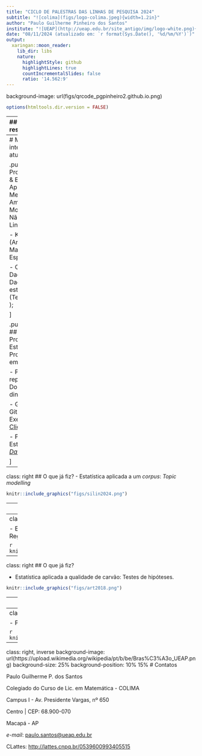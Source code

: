 ```yaml
---
title: "CICLO DE PALESTRAS DAS LINHAS DE PESQUISA 2024"
subtitle: "![colima](figs/logo-colima.jpeg){width=1.2in}"
author: "Paulo Guilherme Pinheiro dos Santos"
institute: "![UEAP](http://ueap.edu.br/site_antigo/img/logo-white.png){width=2.6in}"
date: "08/11/2024 (atualizado em: `r format(Sys.Date(), '%d/%m/%Y')`)"
output:
  xaringan::moon_reader:
    lib_dir: libs
    nature:
      highlightStyle: github
      highlightLines: true
      countIncrementalSlides: false
      ratio: '14.562:9'
---
```


background-image: url(figs/qrcode_pgpinheiro2.github.io.png)

```r
options(htmltools.dir.version = FALSE)
```

---
## CV resumido

.pull-left[
## Acadêmico
- Mestre em Estatística - FAEST/ICEN/UFPA;

- Bacharel em Estatística - PPGME/ICEN/UFPA;

- Mestre em Zoologia - PPGZOO/MPEG/ICB/UFPA;

- Bacharel em Ciências Biológicas - ICB/UFPA;
]

.pull-right[
## Profissional

- Professor - COLIMA/UEAP;

- Estatístico/Técnico-Administrativo em Educação - UNIFAP;

- Projeto Oficina do Vestibulando;

- Auxiliar de Campo - IPAM;
]

---
# Meus interesses atuais

.pull-left[
## Probabilidade & Estatística Aplicada
- Meio Ambiente;
    - Modelos Não-Lineares
    
- Karate (Artes Marciais, Esporte);

- Ciência de Dados;
    - Dados não estruturados (Textos, Sons    );

]

.pull-right[
## Programação Estatística
- Programação em ![R](https://www.r-project.org/Rlogo.png);

- Pesquisa reproduzível, Documentos dinâmicos,...

- Git e GitHub;
    - Exemplo: [Clique aqui!](https://github.com/pgpinheiro2/pesquisa_pg)

- Painéis Estatísticos, [*Dashboards*](https://estatisticas-unifap.shinyapps.io/app1/), 

]

---
class: right
## O que já fiz?
- Estatística aplicada a um *corpus*: *Topic modelling*

```r
knitr::include_graphics("figs/silin2024.png")
```


---
class: right
## O que já fiz?

- Estatística aplicada a volume de madeira: Regressão Não Linear.
```r
knitr::include_graphics("figs/sinape2024.png")
```

---
class: right
## O que já fiz?

- Estatística aplicada a biofilmes de açaí: Regressão.

```r
knitr::include_graphics("figs/artigo2019.png")
```

---
class: right
## O que já fiz?

- Estatística aplicada a qualidade de carvão: Testes de hipóteses.

```r
knitr::include_graphics("figs/art2018.png")
```

---
class: right
## O que já fiz?

- Séries temporais aplicada a vazão no Rio Tocantins, PA: SARIMA.

```r
knitr::include_graphics("figs/art2016.png")
```

---
class: right
## O que já fiz?

- Probabilidade aplicada a jogos.

```r
knitr::include_graphics("figs/art2014.png")
```


---
class: right, inverse
background-image: url(https://upload.wikimedia.org/wikipedia/pt/b/be/Bras%C3%A3o_UEAP.png)
background-size: 25%
background-position: 10% 15%
# Contatos

Paulo Guilherme P. dos Santos

Colegiado do Curso de Lic. em Matemática - COLIMA

Campus I - Av. Presidente Vargas, nº 650

Centro | CEP: 68.900-070

Macapá - AP 

*e-mail*: [paulo.santos@ueap.edu.br](mailto: paulo.santos@ueap.edu.br)

CLattes: [http://lattes.cnpq.br/0539600993405515](http://lattes.cnpq.br/0539600993405515)